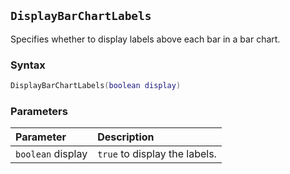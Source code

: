 ::: {.minipage data-latex="{\textwidth}"}
## `DisplayBarChartLabels`

Specifies whether to display labels above each bar in a bar chart\index{graphs!bar charts}.

### Syntax {-}

``` .lua
DisplayBarChartLabels(boolean display)
```

### Parameters {-}

**Parameter** | **Description**
| :-- | :-- |
| `boolean` display | `true` to display the labels. |
:::
